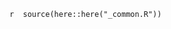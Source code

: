 `r 
source(here::here("_common.R"))
`

\begin{figure}[H]
\center

\includegraphics[width=1\textwidth]{`r here("cor_graphical", "output", attr(config,"config"), COR, paste0("scatter_", assay, "_", cohort, "_", day, "_", study_name, ".pdf"))`}

\caption{`r paste0("\n\nFigure 2.6.", i, ": ", "scatterplots of ",  labels.assays[grepl(substr(assay, nchar(assay)-4+1, nchar(assay)), names(labels.assays))], " vs Age: ", ifelse(cohort=="Vaccine_BaselineNeg", "baseline negative vaccine", "by"), " arm at day ", gsub("Day", "", day), "\n\n")`}
\end{figure}

\hphantom{Random text to appease the latex god}



